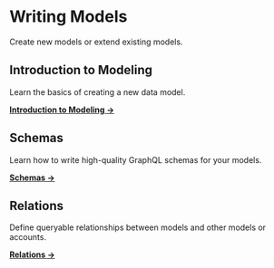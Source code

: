 # Writing Models
Create new models or extend existing models.

## Introduction to Modeling
Learn the basics of creating a new data model.

**[Introduction to Modeling  →](../../guides/data-modeling/introduction-to-modeling.mdx)**


## Schemas
Learn how to write high-quality GraphQL schemas for your models.

**[Schemas →](../../guides/data-modeling/schemas.mdx)**


## Relations
Define queryable relationships between models and other models or accounts.

**[Relations →](../../guides/data-modeling/relations.mdx)**